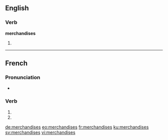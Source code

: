 {{also|merchandisés}}
==English==

===Verb===
'''merchandises'''

# {{third-person singular of|merchandise}}

----

==French==

===Pronunciation===
* {{homophones|lang=fr|merchandise|merchandisent}}

===Verb===
{{fr-verb-form}}

# {{conjugation of|merchandiser||2|s|pres|ind|lang=fr}}
# {{conjugation of|merchandiser||2|s|pres|sub|lang=fr}}

[[de:merchandises]]
[[eo:merchandises]]
[[fr:merchandises]]
[[ku:merchandises]]
[[sv:merchandises]]
[[vi:merchandises]]